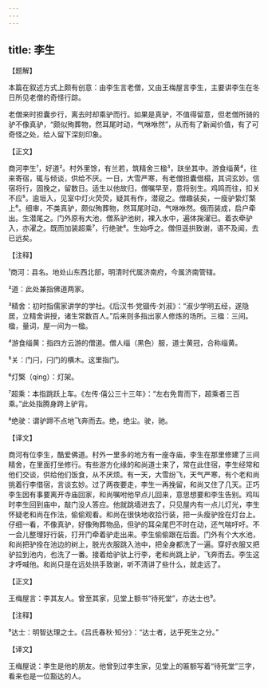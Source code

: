 ```yaml
---
---
---
```

title: 李生
---




【题解】


本篇在叙述方式上颇有创意：由李生言老僧，又由王梅屋言李生，主要讲李生在冬日所见老僧的奇怪行踪。

老僧来时担囊步行，离去时却乘驴而行。如果是真驴，不值得留意，但老僧所骑的驴不像真驴，“颇似殉葬物，然耳尾时动，气咻咻然”，从而有了新闻价值，有了可奇怪之处，给人留下深刻印象。


【正文】

商河李生¹，好道²。村外里馀，有兰若，筑精舍三楹³，趺坐其中。游食缁黄⁴，往来寄宿，辄与倾谈，供给不厌。一日，大雪严寒，有老僧担囊借榻，其词玄妙。信宿将行，固挽之，留数日。适生以他故归，僧嘱早至，意将别生。鸡鸣而往，扣关不应⁵。逾垣入，见室中灯火荧荧，疑其有作，潜窥之。僧趣装矣，一瘦驴絷灯檠上⁶。细审，不类真驴，颇似殉葬物，然耳尾时动，气咻咻然。俄而装成，启户牵出。生潜尾之。门外原有大池，僧系驴池树，裸入水中，遍体掬濯已。着衣牵驴入，亦濯之。既而加装超乘⁷，行绝驶⁸。生始呼之。僧但遥拱致谢，语不及闻，去已远矣。

【注释】


¹商河：县名。地处山东西北部，明清时代属济南府，今属济南管辖。

²道：此处兼指佛道两家。

³精舍：初时指儒家讲学的学社。《后汉书·党锢传·刘淑》：“淑少学明五经，遂隐居，立精舍讲授，诸生常数百人。”后来则多指出家人修炼的场所。三楹：三间。楹，量词，屋一间为一楹。

⁴游食缁黄：指四方云游的僧道。僧人缁（黑色）服，道士黄冠，合称缁黄。

⁵关：门闩，闩门的横木。这里指门。

⁶灯檠（qíng）：灯架。

⁷超乘：本指跳跃上车。《左传·僖公三十三年》：“左右免胄而下，超乘者三百乘。”此处指腾身跨上驴背。

⁸绝驶：谓驴蹄不点地飞奔而去。绝，绝尘。驶，驰。





【译文】


商河有位李生，酷爱佛道。村外一里多的地方有一座寺庙，李生在那里修建了三间精舍，在里面打坐修行。有些游方化缘的和尚道士来了，常在此住宿，李生经常和他们交谈，供给他们饭食，从不厌烦。有一天，大雪纷飞，天气严寒，有个老和尚挑着行李借宿，言谈玄妙。过了两夜要走，李生一再挽留，和尚又住了几天。正巧李生因有事要离开寺庙回家，和尚嘱咐他早点儿回来，意思想要和李生告别。鸡叫时李生回到庙中，敲门没人答应。他就跳墙进去了，只见屋内有一点儿灯光，李生怀疑老和尚在作法，偷偷观看。和尚在很快地收拾行装，把一头瘦驴拴在灯台上。仔细一看，不像真驴，好像殉葬物品，但驴的耳朵尾巴不时在动，还气喘吁吁。不一会儿整理好行装，打开门牵着驴走出来。李生偷偷跟在后面。门外有个大水池，和尚把驴拴在池边的树上，脱光衣服跳入池中，把全身都洗了一遍。穿好衣服又把驴拉到池内，也洗了一番。接着给驴驮上行李，老和尚跳上驴，飞奔而去。李生这才呼喊他。和尚只是在远处拱手致谢，听不清讲了些什么，就走远了。


【正文】

王梅屋言：李其友人。曾至其家，见堂上额书“待死堂”，亦达士也⁹。

【注释】


⁹达士：明智达理之士。《吕氏春秋·知分》：“达士者，达乎死生之分。”





【译文】


王梅屋说：李生是他的朋友。他曾到过李生家，见堂上的匾额写着“待死堂”三字，看来也是一位豁达的人。